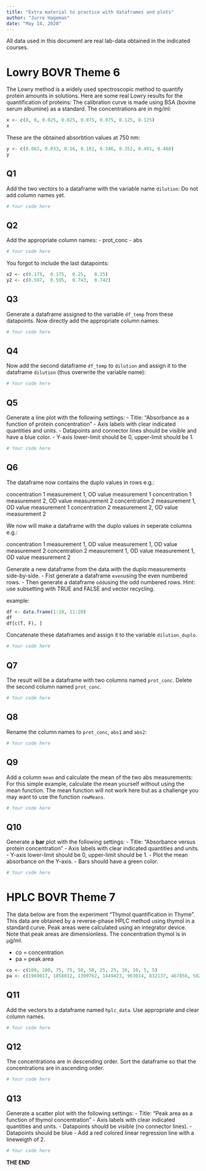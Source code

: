 ```yaml
---
title: "Extra material to practice with dataframes and plots"
author: "Jurre Hageman"
date: "May 14, 2020"
---
```


All data used in this document are real lab-data obtained in the indicated courses.

# Lowry BOVR Theme 6

The Lowry method is a widely used spectroscopic method to quantify protein amounts in solutions.
Here are some real Lowry results for the quantification of proteins:
The calibration curve is made using BSA (bovine serum albumine) as a standard.
The concentrations are in mg/ml:

```r
x <- c(0, 0, 0.025, 0.025, 0.075, 0.075, 0.125, 0.125)
x
```

These are the obtained absorbtion values at 750 nm:

```r
y <- c(0.063, 0.033, 0.16, 0.181, 0.346, 0.352, 0.491, 0.488)
y
```

## Q1

Add the two vectors to a dataframe with the variable name `dilution`:
Do not add column names yet.

```r
# Your code here


```

## Q2

Add the appropriate column names: 
- prot_conc
- abs

```r
# Your code here

```

You forgot to include the last datapoints:

```r
x2 <- c(0.175,	0.175,	0.25,	0.25)
y2 <- c(0.597,	0.595,	0.743,	0.742)
```

## Q3

Generate a dataframe assigned to the variable `df_temp` from these datapoints. Now directly add the appropriate column names:

```r
# Your code here

```

## Q4

Now add the second dataframe `df_temp` to `dilution` and assign it to the dataframe `dilution` (thus overwrite the variable name):

```r
# Your code here

```

## Q5

Generate a line plot with the following settings:
- Title: "Absorbance as a function of protein concentration"
- Axis labels with clear indicated quantities and units.
- Datapoints and connector lines should be visible and have a blue color.
- Y-axis lower-limit should be 0, upper-limit should be 1.


```r
# Your code here

```

## Q6
The dataframe now contains the duplo values in rows e.g.:

concentration 1 measurement 1, OD value measurement 1
concentration 1 measurement 2, OD value measurement 2
concentration 2 measurement 1, OD value measurement 1
concentration 2 measurement 2, OD value measurement 2

We now will make a dataframe with the duplo values in seperate columns e.g.:

concentration 1 measurement 1, OD value measurement 1, OD value measurement 2
concentration 2 measurement 1, OD value measurement 1, OD value measurement 2

Generate a new dataframe from the data with the duplo measurements side-by-side.
- Fist generate a dataframe `even`using the even numbered rows.
- Then generate a dataframe `odd`using the odd numbered rows.
Hint: use subsetting with TRUE and FALSE and vector recycling.

example:

```r
df <- data.frame(1:10, 11:20)
df
df[c(T, F), ]
```


Concatenate these dataframes and assign it to the variable `dilution_duplo`.

```r
# Your code here

```

## Q7

The result will be a dataframe with two columns named `prot_conc`.
Delete the second column named `prot_conc`.

```r
# Your code here

```

## Q8

Rename the column names to `prot_conc`, `abs1` and `abs2`:

```r
# Your code here

```

## Q9

Add a column `mean` and calculate the mean of the two abs measurements:
For this simple example, calculate the mean yourself without using the mean function.
The mean function will not work here but as a challenge you may want to use the function `rowMeans`.


```r
# Your code here

```

## Q10

Generate a **bar** plot with the following settings:
- Title: "Absorbance versus protein concentration"
- Axis labels with clear indicated quantities and units.
- Y-axis lower-limit should be 0, upper-limit should be 1. 
- Plot the mean absorbance on the Y-axis.
- Bars should have a green color.

```r
# Your code here

```


# HPLC BOVR Theme 7

The data below are from the experiment "Thymol quantification in Thyme".
This data are obtained by a reverse-phase HPLC method using thymol in a standard curve. Peak areas were calculated using an integrator device. Note that peak areas are dimensionless. The concentration thymol is in μg/ml.

- co = concentration
- pa = peak area

```r
co <- c(100, 100, 75, 75, 50, 50, 25, 25, 10, 10, 5, 5)
pa <- c(1969017, 1858012, 1399762, 1449423, 963014, 832137, 467856, 562012, 200123, 145545, 94567, 64752)
```

## Q11

Add the vectors to a dataframe named `hplc_data`. Use appropriate and clear column names.

```r
# Your code here

```

## Q12

The concentrations are in descending order. Sort the dataframe so that the concentrations are in ascending order.

```r
# Your code here

```

## Q13

Generate a scatter plot with the following settings:
- Title: "Peak area as a function of thymol concentration"
- Axis labels with clear indicated quantities and units.
- Datapoints should be visible (no connector lines).
- Datapoints should be blue
- Add a red colored linear regression line with a lineweigth of 2.


```r
# Your code here

```


**THE END**